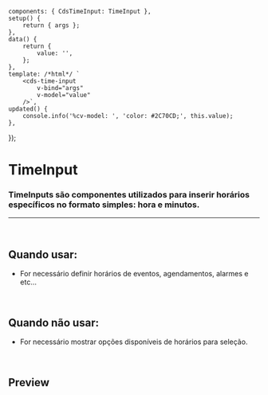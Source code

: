 
<Meta of={TimeInputStories} />

	components: { CdsTimeInput: TimeInput },
	setup() {
		return { args };
	},
	data() {
		return {
			value: '',
		};
	},
	template: /*html*/ `
		<cds-time-input
			v-bind="args"
			v-model="value"
		/>`,
	updated() {
		console.info('%cv-model: ', 'color: #2C70CD;', this.value);
	},
});

# TimeInput

### TimeInputs são componentes utilizados para inserir horários específicos no formato simples: hora e minutos.

***

<br />

## Quando usar:

* For necessário definir horários de eventos, agendamentos, alarmes e etc…

<br />

## Quando não usar:

* For necessário mostrar opções disponíveis de horários para seleção.

<br />

## Preview

<Canvas>
  <Story of={TimeInputStories.TimeInput} />
</Canvas>

<Controls />
